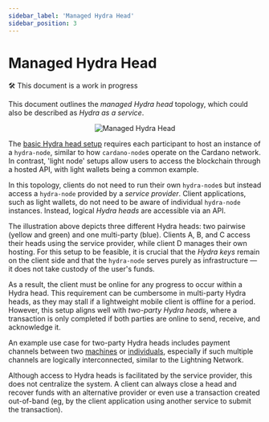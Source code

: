 ```yaml
---
sidebar_label: 'Managed Hydra Head'
sidebar_position: 3
---
```


# Managed Hydra Head

:hammer_and_wrench: This document is a work in progress

This document outlines the _managed Hydra head_ topology, which could also be described as _Hydra as a service_.

<p align="center">
  <img
    src={require('./managed-hydra-head.jpg').default}
    alt="Managed Hydra Head"
    height={400}
  />
</p>

The [basic Hydra head setup](../basic) requires each participant to host an instance of a `hydra-node`, similar to how `cardano-node`s operate on the Cardano network. In contrast, 'light node' setups allow users to access the blockchain through a hosted API, with light wallets being a common example.

In this topology, clients do not need to run their own `hydra-node`s but instead access a `hydra-node` provided by a _service provider_. Client applications, such as light wallets, do not need to be aware of individual `hydra-node` instances. Instead, logical _Hydra heads_ are accessible via an API.

The illustration above depicts three different Hydra heads: two pairwise (yellow and green) and one multi-party (blue). Clients A, B, and C access their heads using the service provider, while client D manages their own hosting.
For this setup to be feasible, it is crucial that the _Hydra keys_ remain on the client side and that the `hydra-node` serves purely as infrastructure — it does not take custody of the user's funds.

As a result, the client must be online for any progress to occur within a Hydra head. This requirement can be cumbersome in multi-party Hydra heads, as they may stall if a lightweight mobile client is offline for a period. However, this setup aligns well with _two-party Hydra heads_, where a transaction is only completed if both parties are online to send, receive, and acknowledge it.

An example use case for two-party Hydra heads includes payment channels between two [machines](../../use-cases/payments/pay-per-use-api) or [individuals](../../use-cases/payments/inter-wallet-payments), especially if such multiple channels are logically interconnected, similar to the Lightning Network.

Although access to Hydra heads is facilitated by the service provider, this does not centralize the system. A client can always close a head and recover funds with an alternative provider or even use a transaction created out-of-band (eg, by the client application using another service to submit the transaction).